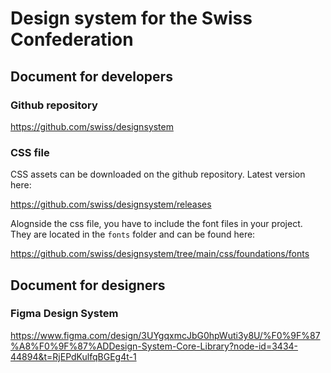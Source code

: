 
<Meta title="Get started" component={TopBar} />

# Design system for the Swiss Confederation

## Document for developers

### Github repository

https://github.com/swiss/designsystem

### CSS file

CSS assets can be downloaded on the github repository. Latest version here:

https://github.com/swiss/designsystem/releases

Alognside the css file, you have to include the font files in your project. They are located in the `fonts` folder and can be found here:

https://github.com/swiss/designsystem/tree/main/css/foundations/fonts

## Document for designers

### Figma Design System

https://www.figma.com/design/3UYgqxmcJbG0hpWuti3y8U/%F0%9F%87%A8%F0%9F%87%ADDesign-System-Core-Library?node-id=3434-44894&t=RjEPdKulfqBGEg4t-1
